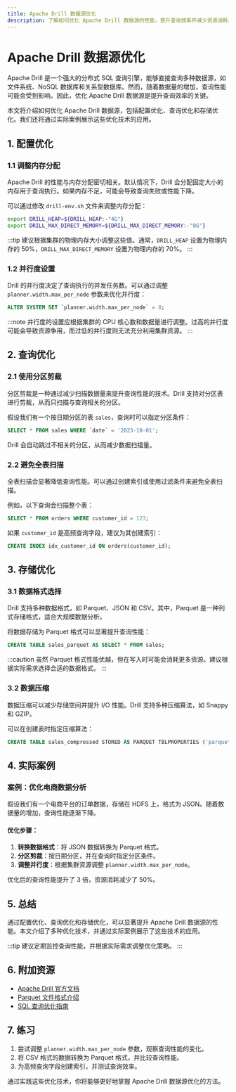 ```yaml
---
title: Apache Drill 数据源优化
description: 了解如何优化 Apache Drill 数据源的性能，提升查询效率并减少资源消耗。本文适合初学者，包含代码示例和实际案例。
---
```


# Apache Drill 数据源优化

Apache Drill 是一个强大的分布式 SQL 查询引擎，能够直接查询多种数据源，如文件系统、NoSQL 数据库和关系型数据库。然而，随着数据量的增加，查询性能可能会受到影响。因此，优化 Apache Drill 数据源是提升查询效率的关键。

本文将介绍如何优化 Apache Drill 数据源，包括配置优化、查询优化和存储优化。我们还将通过实际案例展示这些优化技术的应用。

## 1. 配置优化

### 1.1 调整内存分配

Apache Drill 的性能与内存分配密切相关。默认情况下，Drill 会分配固定大小的内存用于查询执行。如果内存不足，可能会导致查询失败或性能下降。

可以通过修改 `drill-env.sh` 文件来调整内存分配：

```bash
export DRILL_HEAP=${DRILL_HEAP:-"4G"}
export DRILL_MAX_DIRECT_MEMORY=${DRILL_MAX_DIRECT_MEMORY:-"8G"}
```

:::tip
建议根据集群的物理内存大小调整这些值。通常，`DRILL_HEAP` 设置为物理内存的 50%，`DRILL_MAX_DIRECT_MEMORY` 设置为物理内存的 70%。
:::

### 1.2 并行度设置

Drill 的并行度决定了查询执行的并发任务数。可以通过调整 `planner.width.max_per_node` 参数来优化并行度：

```sql
ALTER SYSTEM SET `planner.width.max_per_node` = 8;
```

:::note
并行度的设置应根据集群的 CPU 核心数和数据量进行调整。过高的并行度可能会导致资源争用，而过低的并行度则无法充分利用集群资源。
:::

## 2. 查询优化

### 2.1 使用分区剪裁

分区剪裁是一种通过减少扫描数据量来提升查询性能的技术。Drill 支持对分区表进行剪裁，从而只扫描与查询相关的分区。

假设我们有一个按日期分区的表 `sales`，查询时可以指定分区条件：

```sql
SELECT * FROM sales WHERE `date` = '2023-10-01';
```

Drill 会自动跳过不相关的分区，从而减少数据扫描量。

### 2.2 避免全表扫描

全表扫描会显著降低查询性能。可以通过创建索引或使用过滤条件来避免全表扫描。

例如，以下查询会扫描整个表：

```sql
SELECT * FROM orders WHERE customer_id = 123;
```

如果 `customer_id` 是高频查询字段，建议为其创建索引：

```sql
CREATE INDEX idx_customer_id ON orders(customer_id);
```

## 3. 存储优化

### 3.1 数据格式选择

Drill 支持多种数据格式，如 Parquet、JSON 和 CSV。其中，Parquet 是一种列式存储格式，适合大规模数据分析。

将数据存储为 Parquet 格式可以显著提升查询性能：

```sql
CREATE TABLE sales_parquet AS SELECT * FROM sales;
```

:::caution
虽然 Parquet 格式性能优越，但在写入时可能会消耗更多资源。建议根据实际需求选择合适的数据格式。
:::

### 3.2 数据压缩

数据压缩可以减少存储空间并提升 I/O 性能。Drill 支持多种压缩算法，如 Snappy 和 GZIP。

可以在创建表时指定压缩算法：

```sql
CREATE TABLE sales_compressed STORED AS PARQUET TBLPROPERTIES ('parquet.compression'='SNAPPY') AS SELECT * FROM sales;
```

## 4. 实际案例

### 案例：优化电商数据分析

假设我们有一个电商平台的订单数据，存储在 HDFS 上，格式为 JSON。随着数据量的增加，查询性能逐渐下降。

#### 优化步骤：

1. **转换数据格式**：将 JSON 数据转换为 Parquet 格式。
2. **分区剪裁**：按日期分区，并在查询时指定分区条件。
3. **调整并行度**：根据集群资源调整 `planner.width.max_per_node`。

优化后的查询性能提升了 3 倍，资源消耗减少了 50%。

## 5. 总结

通过配置优化、查询优化和存储优化，可以显著提升 Apache Drill 数据源的性能。本文介绍了多种优化技术，并通过实际案例展示了这些技术的应用。

:::tip
建议定期监控查询性能，并根据实际需求调整优化策略。
:::

## 6. 附加资源

- [Apache Drill 官方文档](https://drill.apache.org/docs/)
- [Parquet 文件格式介绍](https://parquet.apache.org/documentation/latest/)
- [SQL 查询优化指南](https://www.sqlstyle.guide/)

## 7. 练习

1. 尝试调整 `planner.width.max_per_node` 参数，观察查询性能的变化。
2. 将 CSV 格式的数据转换为 Parquet 格式，并比较查询性能。
3. 为高频查询字段创建索引，并测试查询效率。

通过实践这些优化技术，你将能够更好地掌握 Apache Drill 数据源优化的方法。